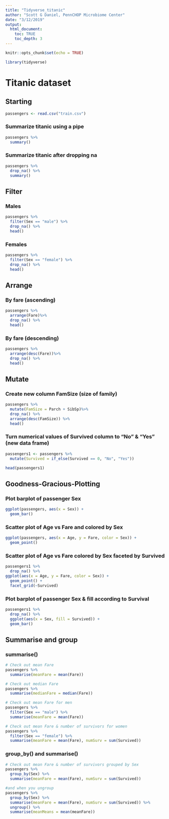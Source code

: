 ```yaml
---
title: "Tidyverse_titanic"
author: "Scott G Daniel, PennCHOP Microbiome Center"
date: "3/12/2019"
output: 
  html_document:
    toc: TRUE
    toc_depth: 3
---
```


```r
knitr::opts_chunk$set(echo = TRUE)
```

```r
library(tidyverse)
```

# Titanic dataset

## Starting

```r


passengers <- read.csv("train.csv")

```

### Summarize titanic using a pipe

```r
passengers %>%
  summary()


```
### Summarize titanic after dropping na

```r

passengers %>%
  drop_na() %>%
  summary()
```

## Filter

### Males

```r
passengers %>%
  filter(Sex == "male") %>%
  drop_na() %>%
  head()
```
### Females

```r
passengers %>%
  filter(Sex == "female") %>%
  drop_na() %>%
  head()
```
## Arrange

### By fare (ascending)
```r
passengers %>%
  arrange(Fare)%>%
  drop_na() %>%
  head()
```

### By fare (descending)
```r
passengers %>%
  arrange(desc(Fare))%>%
  drop_na() %>%
  head()
```

## Mutate

### Create new column FamSize (size of family)

```r
passengers %>%
  mutate(FamSize = Parch + SibSp)%>%
  drop_na() %>%
  arrange(desc(FamSize)) %>%
  head()
```

### Turn numerical values of Survived column to "No" & "Yes" (new data frame)

```r
passengers1 <- passengers %>%
  mutate(Survived = if_else(Survived == 0, "No", "Yes")) 

head(passengers1)
```

## Goodness-Gracious-Plotting

### Plot barplot of passenger Sex

```r
ggplot(passengers, aes(x = Sex)) +
  geom_bar()
```

### Scatter plot of Age vs Fare and colored by Sex

```r
ggplot(passengers, aes(x = Age, y = Fare, color = Sex)) +
  geom_point()
```

### Scatter plot of Age vs Fare colored by Sex faceted by Survived

```r
passengers1 %>%
  drop_na() %>%
ggplot(aes(x = Age, y = Fare, color = Sex)) +
  geom_point() +
  facet_grid(~Survived)
```

### Plot barplot of passenger Sex & fill according to Survival
```r
passengers1 %>%
  drop_na() %>%
  ggplot(aes(x = Sex, fill = Survived)) +
  geom_bar()
```

## Summarise and group

### summarise()

```r
# Check out mean Fare
passengers %>%
  summarise(meanFare = mean(Fare))

# Check out median Fare
passengers %>%
  summarise(medianFare = median(Fare))

# Check out mean Fare for men
passengers %>%
  filter(Sex == "male") %>%
  summarise(meanFare = mean(Fare))

# Check out mean Fare & number of survivors for women
passengers %>%
  filter(Sex == "female") %>%
  summarise(meanFare = mean(Fare), numSurv = sum(Survived))

```

### group_by() and summarise()

```r
# Check out mean Fare & number of survivors grouped by Sex
passengers %>%
  group_by(Sex) %>%
  summarise(meanFare = mean(Fare), numSurv = sum(Survived))

#and when you ungroup
passengers %>%
  group_by(Sex) %>%
  summarise(meanFare = mean(Fare), numSurv = sum(Survived)) %>%
  ungroup() %>%
  summarise(meanMeans = mean(meanFare))
```




